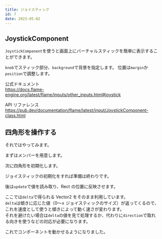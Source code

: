 ```yaml
---
title: ジョイスティック
id: 7
date: 2023-05-02
---
```



## JoystickComponent

`JoystickComponent`を使うと画面上にバーチャルスティックを簡単に表示することができます。

`knob`でスティック部分、`background`で背景を指定します。
位置は`margin`か`position`で調整します。

公式ドキュメント  
https://docs.flame-engine.org/latest/flame/inputs/other_inputs.html#joystick

API リファレンス  
https://pub.dev/documentation/flame/latest/input/JoystickComponent-class.html

## 四角形を操作する

それではやってみます。

まずはメンバーを用意します。

<ExampleCode file="joystick/game.dart" label="joystick1" />

次に四角形を初期化します。

<ExampleCode file="joystick/game.dart" label="joystick2" />

ジョイスティックの初期化をすれば準備は終わりです。

<ExampleCode file="joystick/game.dart" label="joystick3" />

後は`update`で値を読み取り、Rect の位置に反映させます。

ここでは`delta`で得られる Vector2 をそのまま利用しています。  
`delta`は傾きに応じた値（0〜± ジョイスティックのサイズ）が返ってくるので、これを速度として使うと傾きによって動く速さが変わります。  
それを避けたい場合は`delta`の値を見て処理するか、代わりに`direction`で取れる向きを使うなどの対応が必要になります。

<ExampleCode file="joystick/game.dart" label="joystick4" />

これでコンポーネントを動かせるようになりました。
